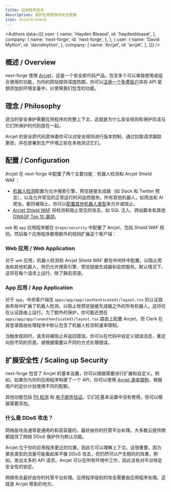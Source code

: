 ```yaml
---
title: 应用程序安全
description: 保护应用程序的安全措施
icon: shield-check
---
```



<Authors data={[{
  user: {
    name: 'Hayden Bleasel',
    id: 'haydenbleasel',
  },
  company: {
    name: 'next-forge',
    id: 'next-forge',
  },
}, {
  user: {
    name: 'David Mytton',
    id: 'davidmytton',
  },
  company: {
    name: 'Arcjet',
    id: 'arcjet',
  },
}]} />

## 概述 / Overview

next-forge 使用 [Arcjet](https://arcjet.com/)，这是一个安全即代码产品，包含多个可以单独使用或组合使用的功能，为你的网站提供深度防御。你可以[注册一个免费账户](https://arcjet.com/)并将 API 密钥添加到环境变量中，以使用我们包含的功能。

## 理念 / Philosophy

适当的安全保护需要应用程序的完整上下文，这就是为什么安全规则和保护应该与它们所保护的代码放在一起。

Arcjet 的安全即代码意味着你可以对安全规则进行版本控制，通过拉取请求跟踪更改，并在部署到生产环境之前在本地测试它们。

## 配置 / Configuration

Arcjet 在 next-forge 中配置了两个主要功能：机器人检测和 Arcjet Shield WAF：

- [机器人检测](https://docs.arcjet.com/bot-protection/concepts)配置为允许搜索引擎、预览链接生成器（如 Slack 和 Twitter 预览），以及允许常见的正常运行时间监控服务。所有其他机器人，如爬虫和 AI 爬虫，都将被阻止。你可以[配置其他机器人类型](https://docs.arcjet.com/bot-protection/identifying-bots)来允许或阻止。
- [Arcjet Shield WAF](https://docs.arcjet.com/shield/concepts) 将检测和阻止常见的攻击，如 SQL 注入、跨站脚本和其他 [OWASP Top 10 漏洞](https://owasp.org/www-project-top-ten/)。

`web` 和 `app` 应用程序都在 `@repo/security` 中配置了 Arcjet，包括 Shield WAF 规则。然后每个应用程序都用额外的规则扩展这个客户端：

### Web 应用 / Web Application

对于 `web` 应用，机器人检测和 Arcjet Shield WAF 都在中间件中配置，以阻止爬虫和其他机器人，但仍允许搜索引擎、预览链接生成器和监控服务。默认情况下，这将在每个请求上运行，除了静态资源。

### App 应用 / App Application

对于 `app`，中央客户端在 `apps/app/app/(authenticated)/layout.tsx` 的认证路由布局中扩展了机器人检测，以阻止除预览链接生成器之外的所有机器人。这将仅在认证路由上运行。为了额外的保护，你可能还想在 `apps/app/app/(unauthenticated)/layout.tsx` 路由上配置 Arcjet，但 Clerk 在其登录路由处理程序中默认包含了机器人检测和速率限制。

当触发规则时，请求将被阻止并返回错误。你可以在代码中自定义错误消息，重定向到不同的页面，或根据需要以不同的方式处理错误。

## 扩展安全性 / Scaling up Security

next-forge 包含了 Arcjet 的基本设置，你可以根据需要进行扩展和自定义。例如，如果你为你的应用程序构建了一个 API，你可以使用 [Arcjet 速率限制](https://docs.arcjet.com/rate-limiting/quick-start)，根据用户的定价计划使用不同的配额。

其他功能包括 [PII 检测](https://docs.arcjet.com/sensitive-info/quick-start) 和 [电子邮件验证](https://docs.arcjet.com/email-validation/quick-start)。它们在基本设置中没有使用，但可以根据需要添加。

### 什么是 DDoS 攻击？

网络层攻击通常是通用的和高容量的，最好由你的托管平台处理。大多数云提供商都提供了网络 DDoS 保护作为默认功能。

Arcjet 位于你的应用程序更近的位置，因此它可以理解上下文。这很重要，因为某些类型的流量可能看起来不像 DDoS 攻击，但仍然可以产生相同的效果，例如，发出太多的 API 请求。Arcjet 可以在所有环境中工作，因此没有对平台特定安全性的锁定。

网络攻击最好由你的托管平台处理。应用程序级别的攻击需要由应用程序处理。这就是 Arcjet 帮助的地方。
